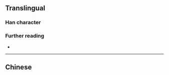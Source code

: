 {{character info}}
==Translingual==

===Han character===
{{Han char|rn=38|rad=女|as=08|sn=11|four=|canj=VBSD,VNSD|ids=⿰女争,⿰女爭}}

===Further reading===
* {{Han ref|kx=0264.330|dkj=06417|dj=0531.250|hdz=21060.020|uh=5A59|ud=23129}}

----

==Chinese==
{{zh-see|婧|a}}